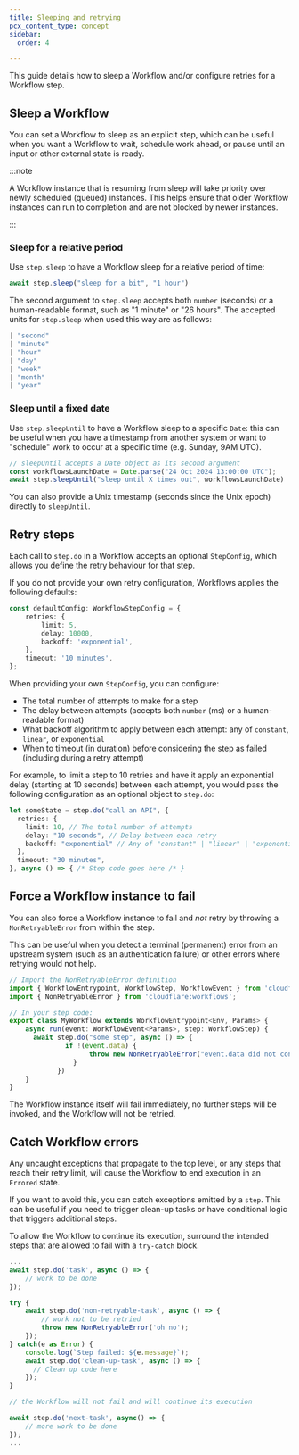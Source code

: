 ```yaml
---
title: Sleeping and retrying
pcx_content_type: concept
sidebar:
  order: 4

---
```


This guide details how to sleep a Workflow and/or configure retries for a Workflow step.

## Sleep a Workflow

You can set a Workflow to sleep as an explicit step, which can be useful when you want a Workflow to wait, schedule work ahead, or pause until an input or other external state is ready.

:::note

A Workflow instance that is resuming from sleep will take priority over newly scheduled (queued) instances. This helps ensure that older Workflow instances can run to completion and are not blocked by newer instances.

:::

### Sleep for a relative period

Use `step.sleep` to have a Workflow sleep for a relative period of time:

```ts
await step.sleep("sleep for a bit", "1 hour")
```

The second argument to `step.sleep` accepts both `number` (seconds) or a human-readable format, such as "1 minute" or "26 hours". The accepted units for `step.sleep` when used this way are as follows:

```ts
| "second"
| "minute"
| "hour"
| "day"
| "week"
| "month"
| "year"
```

### Sleep until a fixed date

Use `step.sleepUntil` to have a Workflow sleep to a specific `Date`: this can be useful when you have a timestamp from another system or want to "schedule" work to occur at a specific time (e.g. Sunday, 9AM UTC).

```ts
// sleepUntil accepts a Date object as its second argument
const workflowsLaunchDate = Date.parse("24 Oct 2024 13:00:00 UTC");
await step.sleepUntil("sleep until X times out", workflowsLaunchDate)
```

You can also provide a Unix timestamp (seconds since the Unix epoch) directly to `sleepUntil`.

## Retry steps

Each call to `step.do` in a Workflow accepts an optional `StepConfig`, which allows you define the retry behaviour for that step.

If you do not provide your own retry configuration, Workflows applies the following defaults:

```ts
const defaultConfig: WorkflowStepConfig = {
	retries: {
		limit: 5,
		delay: 10000,
		backoff: 'exponential',
	},
	timeout: '10 minutes',
};
```

When providing your own `StepConfig`, you can configure:

* The total number of attempts to make for a step
* The delay between attempts (accepts both `number` (ms) or a human-readable format)
* What backoff algorithm to apply between each attempt: any of `constant`, `linear`, or `exponential`
* When to timeout (in duration) before considering the step as failed (including during a retry attempt)

For example, to limit a step to 10 retries and have it apply an exponential delay (starting at 10 seconds) between each attempt, you would pass the following configuration as an optional object to `step.do`:

```ts
let someState = step.do("call an API", {
  retries: {
    limit: 10, // The total number of attempts
    delay: "10 seconds", // Delay between each retry
    backoff: "exponential" // Any of "constant" | "linear" | "exponential";
  },
  timeout: "30 minutes",
}, async () => { /* Step code goes here /* }
```

## Force a Workflow instance to fail

You can also force a Workflow instance to fail and _not_ retry by throwing a `NonRetryableError` from within the step.

This can be useful when you detect a terminal (permanent) error from an upstream system (such as an authentication failure) or other errors where retrying would not help.

```ts
// Import the NonRetryableError definition
import { WorkflowEntrypoint, WorkflowStep, WorkflowEvent } from 'cloudflare:workers';
import { NonRetryableError } from 'cloudflare:workflows';

// In your step code:
export class MyWorkflow extends WorkflowEntrypoint<Env, Params> {
	async run(event: WorkflowEvent<Params>, step: WorkflowStep) {
	  await step.do("some step", async () => {
			  if !(event.data) {
					throw new NonRetryableError("event.data did not contain the expected payload")
				}
			})
	}
}
```

The Workflow instance itself will fail immediately, no further steps will be invoked, and the Workflow will not be retried.

## Catch Workflow errors

Any uncaught exceptions that propagate to the top level, or any steps that reach their retry limit, will cause the Workflow to end execution in an `Errored` state.

If you want to avoid this, you can catch exceptions emitted by a `step`. This can be useful if you need to trigger clean-up tasks or have conditional logic that triggers additional steps.

To allow the Workflow to continue its execution, surround the intended steps that are allowed to fail with a `try-catch` block.


```ts
...
await step.do('task', async () => {
	// work to be done
});

try {
    await step.do('non-retryable-task', async () => {
		// work not to be retried
        throw new NonRetryableError('oh no');
    });
} catch(e as Error) {
    console.log(`Step failed: ${e.message}`);
    await step.do('clean-up-task', async () => {
      // Clean up code here
    });
}

// the Workflow will not fail and will continue its execution

await step.do('next-task', async() => {
	// more work to be done
});
...
```
